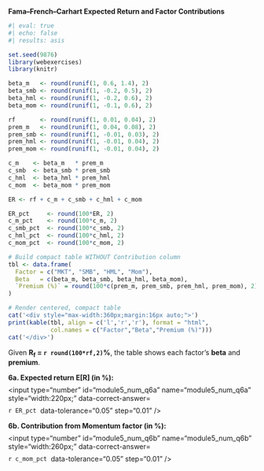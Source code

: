 ::: {.question}

**Fama–French–Carhart Expected Return and Factor Contributions**

```r
#| eval: true
#| echo: false
#| results: asis

set.seed(9876)
library(webexercises)
library(knitr)

beta_m   <- round(runif(1, 0.6, 1.4), 2)
beta_smb <- round(runif(1, -0.2, 0.5), 2)
beta_hml <- round(runif(1, -0.2, 0.6), 2)
beta_mom <- round(runif(1, -0.1, 0.6), 2)

rf       <- round(runif(1, 0.01, 0.04), 2)
prem_m   <- round(runif(1, 0.04, 0.08), 2)
prem_smb <- round(runif(1, -0.01, 0.03), 2)
prem_hml <- round(runif(1, -0.01, 0.04), 2)
prem_mom <- round(runif(1, -0.01, 0.04), 2)

c_m    <- beta_m   * prem_m
c_smb  <- beta_smb * prem_smb
c_hml  <- beta_hml * prem_hml
c_mom  <- beta_mom * prem_mom

ER <- rf + c_m + c_smb + c_hml + c_mom

ER_pct     <- round(100*ER, 2)
c_m_pct    <- round(100*c_m, 2)
c_smb_pct  <- round(100*c_smb, 2)
c_hml_pct  <- round(100*c_hml, 2)
c_mom_pct  <- round(100*c_mom, 2)

# Build compact table WITHOUT Contribution column
tbl <- data.frame(
  Factor = c("MKT", "SMB", "HML", "Mom"),
  Beta   = c(beta_m, beta_smb, beta_hml, beta_mom),
  `Premium (%)` = round(100*c(prem_m, prem_smb, prem_hml, prem_mom), 2)
)

# Render centered, compact table
cat('<div style="max-width:360px;margin:16px auto;">')
print(kable(tbl, align = c('l','r','r'), format = "html",
            col.names = c("Factor","Beta","Premium (%)")))
cat('</div>')
```

Given **R<sub>f</sub> = `r round(100*rf,2)`%**, the table shows each factor’s **beta** and **premium**.

::: {.question-block}
<form onsubmit="event.preventDefault();" style="display:flex; gap:8px; align-items:center; flex-wrap:wrap;">
  <label for="module5_num_q6a"><strong>6a. Expected return E[R] (in %):</strong></label>
  <input type="number" id="module5_num_q6a" name="module5_num_q6a" style="width:220px;"
         data-correct-answer=`r ER_pct` data-tolerance="0.05" step="0.01" />
</form>

<div id="feedback-module5_num_q6a" class="feedback" data-status="" style="display:none;">
✅ <strong>Expected return under FFC</strong><br>
E[R] = R<sub>f</sub> + β<sub>MKT</sub>·MKT + β<sub>SMB</sub>·SMB + β<sub>HML</sub>·HML + β<sub>Mom</sub>·Mom.<br>
= `r round(100*rf,2)`% + (`r beta_m`)×`r round(100*prem_m,2)`% + (`r beta_smb`)×`r round(100*prem_smb,2)`% + (`r beta_hml`)×`r round(100*prem_hml,2)`% + (`r beta_mom`)×`r round(100*prem_mom,2)`%<br>
= `r round(100*rf,2)`% + `r c_m_pct`% + `r c_smb_pct`% + `r c_hml_pct`% + `r c_mom_pct`% =
<strong>`r ER_pct`%</strong>.
</div>
:::

::: {.question-block}
<form onsubmit="event.preventDefault();" style="display:flex; gap:8px; align-items:center; flex-wrap:wrap;">
  <label for="module5_num_q6b"><strong>6b. Contribution from Momentum factor (in %):</strong></label>
  <input type="number" id="module5_num_q6b" name="module5_num_q6b" style="width:260px;"
         data-correct-answer=`r c_mom_pct` data-tolerance="0.05" step="0.01" />
</form>

<div id="feedback-module5_num_q6b" class="feedback" data-status="" style="display:none;">
✅ <strong>Momentum contribution</strong><br>
Contribution = β<sub>Mom</sub> × Mom = (`r beta_mom`) × `r round(100*prem_mom,2)`% =
<strong>`r c_mom_pct`%</strong>.
</div>
:::


:::